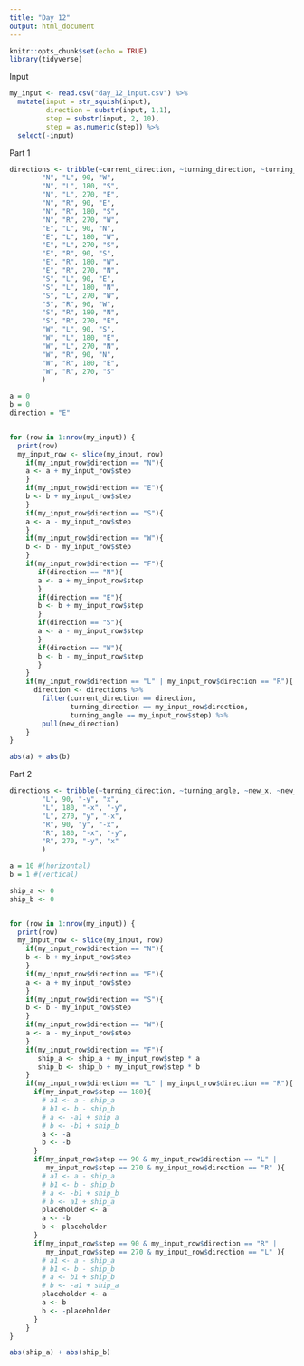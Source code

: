```yaml
---
title: "Day 12"
output: html_document
---
```


```r
knitr::opts_chunk$set(echo = TRUE)
library(tidyverse)
```

Input
```r
my_input <- read.csv("day_12_input.csv") %>% 
  mutate(input = str_squish(input),
         direction = substr(input, 1,1),
         step = substr(input, 2, 10),
         step = as.numeric(step)) %>% 
  select(-input)

```

Part 1
```r
directions <- tribble(~current_direction, ~turning_direction, ~turning_angle, ~new_direction,
        "N", "L", 90, "W",
        "N", "L", 180, "S",
        "N", "L", 270, "E",
        "N", "R", 90, "E",
        "N", "R", 180, "S",
        "N", "R", 270, "W",
        "E", "L", 90, "N",
        "E", "L", 180, "W",
        "E", "L", 270, "S",
        "E", "R", 90, "S",
        "E", "R", 180, "W",
        "E", "R", 270, "N",
        "S", "L", 90, "E",
        "S", "L", 180, "N",
        "S", "L", 270, "W",
        "S", "R", 90, "W",
        "S", "R", 180, "N",
        "S", "R", 270, "E",
        "W", "L", 90, "S",
        "W", "L", 180, "E",
        "W", "L", 270, "N",
        "W", "R", 90, "N",
        "W", "R", 180, "E",
        "W", "R", 270, "S"
        )

a = 0
b = 0
direction = "E"


for (row in 1:nrow(my_input)) {
  print(row)
  my_input_row <- slice(my_input, row)
    if(my_input_row$direction == "N"){
    a <- a + my_input_row$step
    }
    if(my_input_row$direction == "E"){
    b <- b + my_input_row$step
    }
    if(my_input_row$direction == "S"){
    a <- a - my_input_row$step
    }
    if(my_input_row$direction == "W"){
    b <- b - my_input_row$step
    }
    if(my_input_row$direction == "F"){
       if(direction == "N"){
       a <- a + my_input_row$step
       }
       if(direction == "E"){
       b <- b + my_input_row$step
       }
       if(direction == "S"){
       a <- a - my_input_row$step
       }
       if(direction == "W"){
       b <- b - my_input_row$step
       }
    }
    if(my_input_row$direction == "L" | my_input_row$direction == "R"){
      direction <- directions %>% 
        filter(current_direction == direction,
               turning_direction == my_input_row$direction,
               turning_angle == my_input_row$step) %>% 
        pull(new_direction)
    }
}

abs(a) + abs(b)
```

Part 2
```r
directions <- tribble(~turning_direction, ~turning_angle, ~new_x, ~new_y,
        "L", 90, "-y", "x",
        "L", 180, "-x", "-y",
        "L", 270, "y", "-x",
        "R", 90, "y", "-x",
        "R", 180, "-x", "-y",
        "R", 270, "-y", "x"
        )

a = 10 #(horizontal)
b = 1 #(vertical)

ship_a <- 0
ship_b <- 0


for (row in 1:nrow(my_input)) {
  print(row)
  my_input_row <- slice(my_input, row)
    if(my_input_row$direction == "N"){
    b <- b + my_input_row$step
    }
    if(my_input_row$direction == "E"){
    a <- a + my_input_row$step
    }
    if(my_input_row$direction == "S"){
    b <- b - my_input_row$step
    }
    if(my_input_row$direction == "W"){
    a <- a - my_input_row$step
    }
    if(my_input_row$direction == "F"){
       ship_a <- ship_a + my_input_row$step * a
       ship_b <- ship_b + my_input_row$step * b
    }
    if(my_input_row$direction == "L" | my_input_row$direction == "R"){
      if(my_input_row$step == 180){
        # a1 <- a - ship_a
        # b1 <- b - ship_b
        # a <- -a1 + ship_a
        # b <- -b1 + ship_b
        a <- -a
        b <- -b
      }
      if(my_input_row$step == 90 & my_input_row$direction == "L" | 
         my_input_row$step == 270 & my_input_row$direction == "R" ){
        # a1 <- a - ship_a
        # b1 <- b - ship_b
        # a <- -b1 + ship_b
        # b <- a1 + ship_a
        placeholder <- a
        a <- -b
        b <- placeholder
      }
      if(my_input_row$step == 90 & my_input_row$direction == "R" | 
         my_input_row$step == 270 & my_input_row$direction == "L" ){
        # a1 <- a - ship_a
        # b1 <- b - ship_b
        # a <- b1 + ship_b
        # b <- -a1 + ship_a
        placeholder <- a
        a <- b
        b <- -placeholder
      }
    }
}

abs(ship_a) + abs(ship_b)
```
